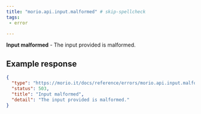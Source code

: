 ```yaml
---
title: "morio.api.input.malformed" # skip-spellcheck
tags:
 - error

---
```

<!-- MORIO_AUTO_GENERATED_CONTENT_STARTS - Manual changes made below will be overwritten skip-spellcheck -->
__Input malformed__ - The input provided is malformed.
<!-- MORIO_AUTO_GENERATED_CONTENT_ENDS - Manual changes made above will be overwritten skip-spellcheck -->


<!-- MORIO_AUTO_GENERATED_CONTENT_STARTS - Manual changes made below will be overwritten skip-spellcheck -->
## Example response

```json
{
  "type": "https://morio.it/docs/reference/errors/morio.api.input.malformed",
  "status": 503,
  "title": "Input malformed",
  "detail": "The input provided is malformed."
}
```
<!-- MORIO_AUTO_GENERATED_CONTENT_ENDS - Manual changes made above will be overwritten skip-spellcheck -->
